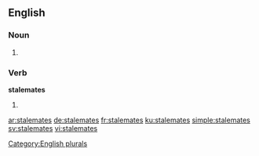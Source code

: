 ==English==

===Noun===
{{head|en}}

# {{plural of|stalemate}}

===Verb===
'''stalemates'''

# {{en-third-person singular of|stalemate}}

[[Category:English plurals]]

[[ar:stalemates]]
[[de:stalemates]]
[[fr:stalemates]]
[[ku:stalemates]]
[[simple:stalemates]]
[[sv:stalemates]]
[[vi:stalemates]]